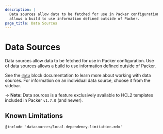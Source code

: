 ```yaml
---
description: |
  Data sources allow data to be fetched for use in Packer configuration. Use of data sources
  allows a build to use information defined outside of Packer.
page_title: Data Sources
---
```


# Data Sources

Data sources allow data to be fetched for use in Packer configuration. Use of data sources
allows a build to use information defined outside of Packer.

See the [`data`](/docs/templates/hcl_templates/datasources) block documentation to learn more
about working with data sources. For information on an individual data source,
choose it from the sidebar.

-> **Note:** Data sources is a feature exclusively available to HCL2 templates included in Packer `v1.7.0` (and newer).

## Known Limitations
`@include 'datasources/local-dependency-limitation.mdx'`


